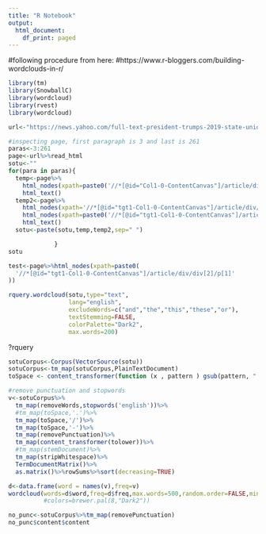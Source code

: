 ```yaml
---
title: "R Notebook"
output:
  html_document:
    df_print: paged
---
```



#following procedure from here: 
#https://www.r-bloggers.com/building-wordclouds-in-r/
```r
library(tm)
library(SnowballC)
library(wordcloud)
library(rvest)
library(wordcloud)
```

```r

url<-"https://news.yahoo.com/full-text-president-trumps-2019-state-union-address-020849675.html?soc_src=hl-viewer&soc_trk=tw"

#inspecting page, first paragraph is 3 and last is 261
paras<-3:261
page<-url%>%read_html
sotu<-""
for(para in paras){
  temp<-page%>%
    html_nodes(xpath=paste0('//*[@id="Col1-0-ContentCanvas"]/article/div/p[',para,']'))%>%
    html_text()
  temp2<-page%>%
    html_nodes(xpath='//*[@id="tgt1-Col1-0-ContentCanvas"]/article/div/div[2]')%>%
    html_nodes(xpath=paste0('//*[@id="tgt1-Col1-0-ContentCanvas"]/article/div/p[',para,']'))%>%
    html_text()
  sotu<-paste(sotu,temp,temp2,sep=" ")

             }
sotu
```


```r

test<-page%>%html_nodes(xpath=paste0(
  '//*[@id="tgt1-Col1-0-ContentCanvas"]/article/div/div[2]/p[1]'
))

```

```r
rquery.wordcloud(sotu,type="text",
                 lang="english",
                 excludeWords=c("and","the","this","these","or"),
                 textStemming=FALSE,
                 colorPalette="Dark2",
                 max.words=200)


```
?rquery


```r
sotuCorpus<-Corpus(VectorSource(sotu))
sotuCorpus<-tm_map(sotuCorpus,PlainTextDocument)
toSpace <- content_transformer(function (x , pattern ) gsub(pattern, " ", x))

#remove punctuation and stopwords
v<-sotuCorpus%>%
  tm_map(removeWords,stopwords('english'))%>%
  #tm_map(toSpace,'.')%>%
  tm_map(toSpace,'/')%>%
  tm_map(toSpace,'-')%>%
  tm_map(removePunctuation)%>%
  tm_map(content_transformer(tolower))%>%
  #tm_map(stemDocument)%>%
  tm_map(stripWhitespace)%>%
  TermDocumentMatrix()%>%
  as.matrix()%>%rowSums%>%sort(decreasing=TRUE)

d<-data.frame(word = names(v),freq=v)
wordcloud(words=d$word,freq=d$freq,max.words=500,random.order=FALSE,min.freq=1,
          #colors=brewer.pal(8,"Dark2"))

```

```r

no_punc<-sotuCorpus%>%tm_map(removePunctuation)
no_punc$content$content
```